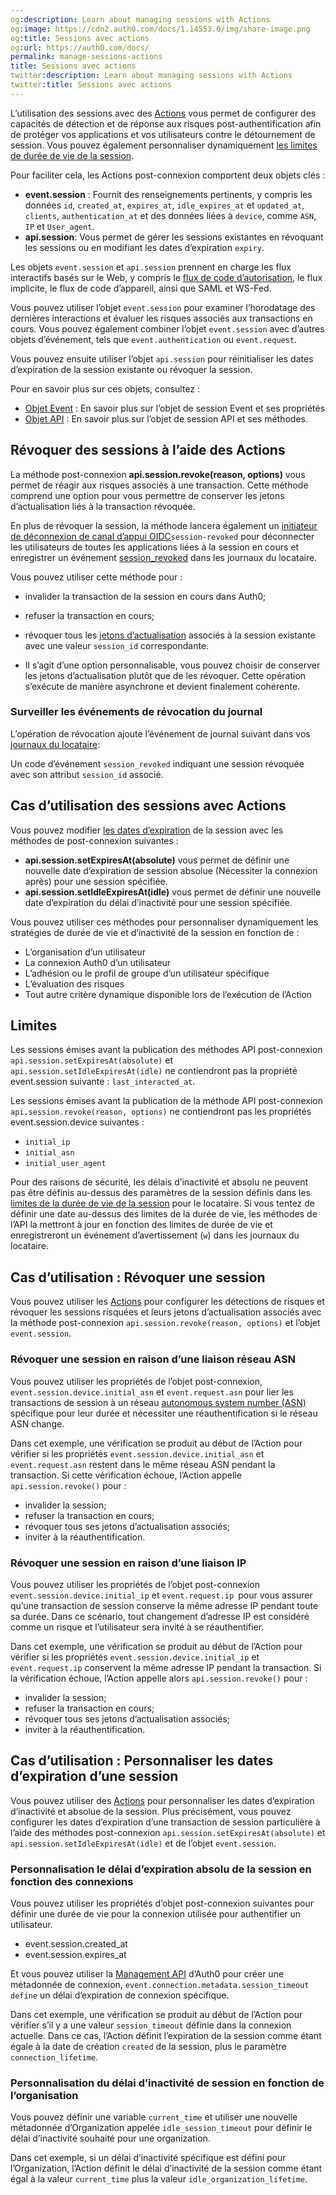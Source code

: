 ```yaml
---
og:description: Learn about managing sessions with Actions
og:image: https://cdn2.auth0.com/docs/1.14553.0/img/share-image.png
og:title: Sessions avec actions
og:url: https://auth0.com/docs/
permalink: manage-sessions-actions
title: Sessions avec actions
twitter:description: Learn about managing sessions with Actions
twitter:title: Sessions avec actions
---
```


L’utilisation des sessions avec des [Actions](/actions) vous permet de configurer des capacités de détection et de réponse aux risques post-authentification afin de protéger vos applications et vos utilisateurs contre le détournement de session. Vous pouvez également personnaliser dynamiquement [les limites de durée de vie de la session](/users/sessions/configure-session-lifetime-settings).

Pour faciliter cela, les Actions post-connexion comportent deux objets clés :

* **event.session** : Fournit des renseignements pertinents, y compris les données `id`, `created_at`, `expires_at`, `idle_expires_at` et `updated_at`, `clients`, `authentication_at` et des données liées à `device`, comme `ASN`, `IP` et `User_agent`.
* **api.session**: Vous permet de gérer les sessions existantes en révoquant les sessions ou en modifiant les dates d’expiration `expiry`.

Les objets `event.session` et `api.session` prennent en charge les flux interactifs basés sur le Web, y compris le [flux de code d’autorisation](/not-found/5xWouuRIDiCUS310UW0wq3), le flux implicite, le flux de code d’appareil, ainsi que SAML et WS-Fed.

Vous pouvez utiliser l’objet `event.session` pour examiner l’horodatage des dernières interactions et évaluer les risques associés aux transactions en cours. Vous pouvez également combiner l’objet `event.session` avec d’autres objets d’événement, tels que `event.authentication` ou `event.request`.

Vous pouvez ensuite utiliser l’objet `api.session` pour réinitialiser les dates d’expiration de la session existante ou révoquer la session.

Pour en savoir plus sur ces objets, consultez :

* [Objet Event](/signup-and-login-triggers/login-trigger/post-login-event-object) : En savoir plus sur l’objet de session Event et ses propriétés
* [Objet API](/signup-and-login-triggers/login-trigger/post-login-api-object) : En savoir plus sur l’objet de session API et ses méthodes.

## Révoquer des sessions à l’aide des Actions

La méthode post-connexion **api.session.revoke(reason, options)** vous permet de réagir aux risques associés à une transaction. Cette méthode comprend une option pour vous permettre de conserver les jetons d’actualisation liés à la transaction révoquée.

En plus de révoquer la session, la méthode lancera également un [initiateur de déconnexion de canal d’appui OIDC](/oidc-back-channel-logout-initiators)`session-revoked` pour déconnecter les utilisateurs de toutes les applications liées à la session en cours et enregistrer un événement [session_revoked](/logs/log-event-type-codes) dans les journaux du locataire.

Vous pouvez utiliser cette méthode pour :

* invalider la transaction de la session en cours dans Auth0;
* refuser la transaction en cours;
* révoquer tous les [jetons d’actualisation](/security/tokens/refresh-tokens) associés à la session existante avec une valeur `session_id` correspondante.

* Il s’agit d’une option personnalisable, vous pouvez choisir de conserver les jetons d’actualisation plutôt que de les révoquer. Cette opération s’exécute de manière asynchrone et devient finalement cohérente.



### Surveiller les événements de révocation du journal

L’opération de révocation ajoute l’événement de journal suivant dans vos [journaux du locataire](/logs):

Un code d’événement `session_revoked` indiquant une session révoquée avec son attribut `session_id` associé.

## Cas d’utilisation des sessions avec Actions

Vous pouvez modifier [les dates d’expiration](/users/sessions/session-lifetime-limits) de la session avec les méthodes de post-connexion suivantes :

* **api.session.setExpiresAt(absolute)** vous permet de définir une nouvelle date d’expiration de session absolue (Nécessiter la connexion après) pour une session spécifiée.
* **api.session.setIdleExpiresAt(idle)** vous permet de définir une nouvelle date d’expiration du délai d’inactivité pour une session spécifiée.

Vous pouvez utiliser ces méthodes pour personnaliser dynamiquement les stratégies de durée de vie et d’inactivité de la session en fonction de :

* L’organisation d’un utilisateur
* La connexion Auth0 d’un utilisateur
* L’adhésion ou le profil de groupe d’un utilisateur spécifique
* L’évaluation des risques
* Tout autre critère dynamique disponible lors de l’exécution de l’Action



## Limites

Les sessions émises avant la publication des méthodes API post-connexion `api.session.setExpiresAt(absolute)` et `api.session.setIdleExpiresAt(idle)` ne contiendront pas la propriété event.session suivante : `last_interacted_at`.

Les sessions émises avant la publication de la méthode API post-connexion `api.session.revoke(reason, options)` ne contiendront pas les propriétés event.session.device suivantes :

* `initial_ip`
* `initial_asn`
* `initial_user_agent`

Pour des raisons de sécurité, les délais d’inactivité et absolu ne peuvent pas être définis au-dessus des paramètres de la session définis dans les [limites de la durée de vie de la session](/users/sessions/configure-session-lifetime-settings) pour le locataire. Si vous tentez de définir une date au-dessus des limites de la durée de vie, les méthodes de l’API la mettront à jour en fonction des limites de durée de vie et enregistreront un événement d’avertissement (`w`) dans les journaux du locataire.

## Cas d’utilisation : Révoquer une session

Vous pouvez utiliser les [Actions](/actions) pour configurer les détections de risques et révoquer les sessions risquées et leurs jetons d’actualisation associés avec la méthode post-connexion `api.session.revoke(reason, options)` et l’objet `event.session`.

### Révoquer une session en raison d’une liaison réseau ASN

Vous pouvez utiliser les propriétés de l’objet post-connexion, `event.session.device.initial_asn` et `event.request.asn` pour lier les transactions de session à un réseau [autonomous system number (ASN)](https://www.arin.net/resources/guide/asn/) spécifique pour leur durée et nécessiter une réauthentification si le réseau ASN change.



Dans cet exemple, une vérification se produit au début de l’Action pour vérifier si les propriétés `event.session.device.initial_asn` et `event.request.asn` restent dans le même réseau ASN pendant la transaction. Si cette vérification échoue, l’Action appelle  `api.session.revoke()` pour :

* invalider la session;
* refuser la transaction en cours;
* révoquer tous ses jetons d’actualisation associés;
* inviter à la réauthentification.

### Révoquer une session en raison d’une liaison IP

Vous pouvez utiliser les propriétés de l’objet post-connexion `event.session.device.initial_ip` et `event.request.ip `pour vous assurer qu’une transaction de session conserve la même adresse IP pendant toute sa durée. Dans ce scénario, tout changement d’adresse IP est considéré comme un risque et l’utilisateur sera invité à se réauthentifier.



Dans cet exemple, une vérification se produit au début de l’Action pour vérifier si les propriétés `event.session.device.initial_ip` et `event.request.ip` conservent la même adresse IP pendant la transaction. Si la vérification échoue, l’Action appelle alors `api.session.revoke()` pour :

* invalider la session;
* refuser la transaction en cours;
* révoquer tous ses jetons d’actualisation associés;
* inviter à la réauthentification.

## Cas d’utilisation : Personnaliser les dates d’expiration d’une session

Vous pouvez utiliser des [Actions](/actions) pour personnaliser les dates d’expiration d’inactivité et absolue de la session. Plus précisément, vous pouvez configurer les dates d’expiration d’une transaction de session particulière à l’aide des méthodes post-connexion `api.session.setExpiresAt(absolute)` et `api.session.setIdleExpiresAt(idle)` et de l’objet `event.session`.

### Personnalisation le délai d’expiration absolu de la session en fonction des connexions

Vous pouvez utiliser les propriétés d’objet post-connexion suivantes pour définir une durée de vie pour la connexion utilisée pour authentifier un utilisateur.

* event.session.created_at
* event.session.expires_at

Et vous pouvez utiliser la [Management API](https://auth0.com/docs/api/management/v2/connections/patch-connections-by-id) d‘Auth0 pour créer une métadonnée de connexion, `event.connection.metadata.session_timeout define` un délai d’expiration de connexion spécifique.



Dans cet exemple, une vérification se produit au début de l’Action pour vérifier s’il y a une valeur `session_timeout` définie dans la connexion actuelle. Dans ce cas, l’Action définit l’expiration de la session comme étant égale à la date de création `created` de la session, plus le paramètre `connection_lifetime`.

### Personnalisation du délai d’inactivité de session en fonction de l’organisation

Vous pouvez définir une variable `current_time` et utiliser une nouvelle métadonnée d’Organization appelée `idle_session_timeout` pour définir le délai d’inactivité souhaité pour une organization.



Dans cet exemple, si un délai d’inactivité spécifique est défini pour l’Organization, l’Action définit le délai d’inactivité de la session comme étant égal à la valeur `current_time` plus la valeur `idle_organization_lifetime`.